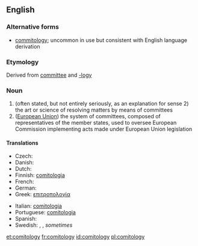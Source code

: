 ==English==

===Alternative forms===
* [[commitology]]; uncommon in use but consistent with English language derivation

===Etymology===
Derived from [[committee]] and [[-logy]]

===Noun===
{{en-noun|comitologies}}

# (often stated, but not entirely seriously, as an explanation for sense 2) the art or science of resolving matters by means of committees
# ([[European Union]]) the system of committees, composed of representatives of the member states, used to oversee European Commission implementing acts made under European Union legislation

====Translations====
{{trans-top|art of resolving issues by committees}}
* Czech: {{t-|cs|komitologie|f}}
* Danish: {{t-|da|komitologi}}
* Dutch: {{t-|nl|comitologie}}
* Finnish: [[comitologia]]
* French: {{t+|fr|comitologie|f}}
* German: {{t+|de|Komitologie}}
* Greek: [[επιτροπολογία]]
{{trans-mid}}
* Italian: [[comitologia]] {{f}}
* Portuguese: [[comitologia]]
* Spanish: {{t-|es|comitología}}
* Swedish: {{t-|sv|kommittéförfarande}}, {{t-|sv|kommittésystem}}, ''sometimes'' {{t-|sv|kommittébestämmelser}} {{qualifier|"kommittologi" should not be used, [http://www.regeringen.se/sb/d/2729#K say Swedish government's translators]}}
{{trans-bottom}}

[[et:comitology]]
[[fr:comitology]]
[[id:comitology]]
[[pl:comitology]]